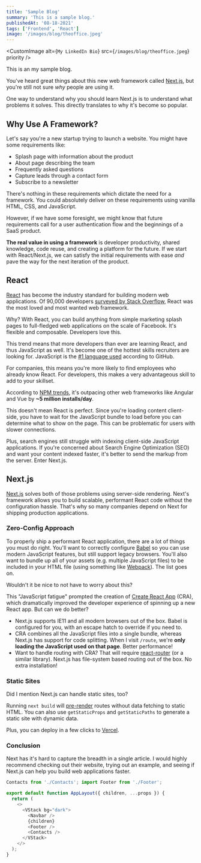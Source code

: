 ```yaml
---
title: 'Sample Blog'
summary: 'This is a sample blog.'
publishedAt: '08-18-2021'
tags: ['Frontend', 'React']
image: '/images/blog/theoffice.jpeg'
---
```


<CustomImage
  alt={`My LinkedIn Bio`}
  src={`/images/blog/theoffice.jpeg`}
  priority
/>

This is an my sample blog.

You've heard great things about this new web framework called [Next.js](https://nextjs.org/),
but you're still not sure _why_ people are using it.

One way to understand why you should learn Next.js is to understand what problems it solves. This directly translates to why it's become so popular.

## Why Use A Framework?

Let's say you're a new startup trying to launch a website. You might have some requirements like:

- Splash page with information about the product
- About page describing the team
- Frequently asked questions
- Capture leads through a contact form
- Subscribe to a newsletter

There's nothing in these requirements which dictate the need for a framework.
You could absolutely deliver on these requirements using vanilla HTML, CSS, and JavaScript.

However, if we have some foresight, we might know that future requirements call for a user authentication flow and the beginnings of a SaaS product.

**The real value in using a framework** is developer productivity, shared knowledge, code reuse, and creating a platform for the future.
If we start with React/Next.js, we can satisfy the initial requirements with ease _and_ pave the way for the next iteration of the product.

## React

[React](https://reactjs.org/) has become the industry standard for building modern web applications.
Of 90,000 developers [surveyed by Stack Overflow](https://insights.stackoverflow.com/survey/2019), React was the most loved and most wanted web framework.

Why? With React, you can build anything from simple marketing splash pages to full-fledged web applications on the scale of Facebook.
It's flexible and composable. Developers love this.

This trend means that more developers than ever are learning React, and thus JavaScript as well.
It's become one of the hottest skills recruiters are looking for. JavaScript is the [#1 language used](https://octoverse.github.com/) according to GitHub.

For companies, this means you're more likely to find employees who already know React.
For developers, this makes a very advantageous skill to add to your skillset.

According to [NPM trends](https://www.npmtrends.com/), it's outpacing other web frameworks like Angular and Vue by **~5 million installs/day**.

This doesn't mean React is perfect. Since you're loading content client-side, you have to
wait for the JavaScript bundle to load before you can determine what to show on the page. This can be problematic for users
with slower connections.

Plus, search engines still struggle with indexing client-side JavaScript applications.
If you're concerned about Search Engine Optimization (SEO) and want your content indexed faster, it's better to send the markup from the server.
Enter Next.js.

## Next.js

[Next.js](https://nextjs.org/) solves both of those problems using server-side rendering. Next's framework allows you to build scalable, performant React code without the configuration hassle.
That's why so many companies depend on Next for shipping production applications.

### Zero-Config Approach

To properly ship a performant React application, there are a lot of things you must do right.
You'll want to correctly configure [Babel](https://babeljs.io/) so you can use modern JavaScript features, but still support legacy browsers.
You'll also want to bundle up all of your assets (e.g. multiple JavaScript files) to be included in your HTML file (using something like [Webpack](https://webpack.js.org/)). The list goes on.

Wouldn't it be nice to not have to worry about this?

This "JavaScript fatigue" prompted the creation of [Create React App](https://github.com/facebook/create-react-app) (CRA), which dramatically improved the developer experience of spinning up a new React app. But can we do better?

- Next.js supports IE11 and all modern browsers out of the box. Babel is configured for you, with an escape hatch to override if you need to.
- CRA combines all the JavaScript files into a single bundle, whereas Next.js has support for code splitting. When I visit `/route`, we're **only loading the JavaScript used on that page**. Better performance!
- Want to handle routing with CRA? That will require [react-router](https://reacttraining.com/react-router/) (or a similar library). Next.js has file-system based routing out of the box. No extra installation!

### Static Sites

Did I mention Next.js can handle static sites, too?

Running `next build` will [pre-render](https://nextjs.org/docs/basic-features/pages#pre-rendering) routes without data fetching to static HTML.
You can also use `getStaticProps` and `getStaticPaths` to generate a static site with dynamic data.

Plus, you can deploy in a few clicks to [Vercel](https://vercel.com/new).

### Conclusion

Next has it's hard to capture the breadth in a single article.
I would highly recommend checking out their website, trying out an example, and seeing if Next.js can help you build web applications faster.

<CodeFile children="index.js" />

```js import {VStack} from '@chakra-ui/react'; import Navbar from './Navbar'; import
Contacts from './Contacts'; import Footer from './Footer';

export default function AppLayout({ children, ...props }) {
  return (
    <>
      <VStack bg="dark">
        <Navbar />
        {children}
        <Footer />
        <Contacts />
      </VStack>
    </>
  );
}
```
